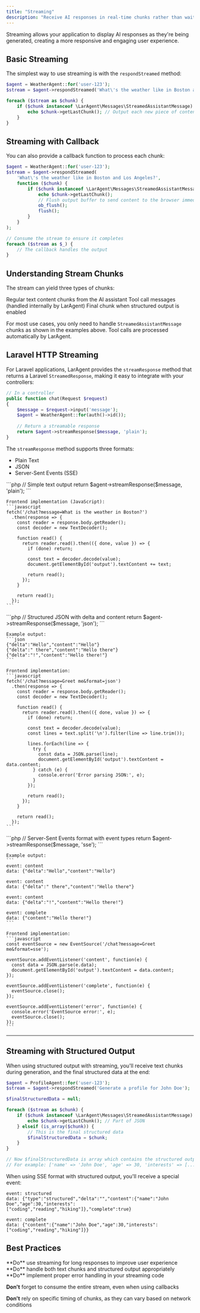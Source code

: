 ```yaml
---
title: "Streaming"
description: "Receive AI responses in real-time chunks rather than waiting for the complete response, improving user experience for long interactions."
---
```


<Note>
Streaming allows your application to display AI responses as they're being generated, creating a more responsive and engaging user experience.
</Note>

## Basic Streaming

The simplest way to use streaming is with the `respondStreamed` method:

```php
$agent = WeatherAgent::for('user-123');
$stream = $agent->respondStreamed('What\'s the weather like in Boston and Los Angeles?');

foreach ($stream as $chunk) {
    if ($chunk instanceof \LarAgent\Messages\StreamedAssistantMessage) {
        echo $chunk->getLastChunk(); // Output each new piece of content
    }
}
```

## Streaming with Callback

You can also provide a callback function to process each chunk:

```php
$agent = WeatherAgent::for('user-123');
$stream = $agent->respondStreamed(
    'What\'s the weather like in Boston and Los Angeles?',
    function ($chunk) {
        if ($chunk instanceof \LarAgent\Messages\StreamedAssistantMessage) {
            echo $chunk->getLastChunk();
            // Flush output buffer to send content to the browser immediately
            ob_flush();
            flush();
        }
    }
);

// Consume the stream to ensure it completes
foreach ($stream as $_) {
    // The callback handles the output
}
```

## Understanding Stream Chunks

The stream can yield three types of chunks:

<CardGroup cols={2}>
  <Card title="StreamedAssistantMessage" icon="message">
    Regular text content chunks from the AI assistant
  </Card>
  <Card title="ToolCallMessage" icon="wrench">
    Tool call messages (handled internally by LarAgent)
  </Card>
  <Card title="Array" icon="brackets-curly">
    Final chunk when structured output is enabled
  </Card>
</CardGroup>

For most use cases, you only need to handle `StreamedAssistantMessage` chunks as shown in the examples above. Tool calls are processed automatically by LarAgent.

## Laravel HTTP Streaming

For Laravel applications, LarAgent provides the `streamResponse` method that returns a Laravel `StreamedResponse`, making it easy to integrate with your controllers:

```php
// In a controller
public function chat(Request $request)
{
    $message = $request->input('message');
    $agent = WeatherAgent::for(auth()->id());
    
    // Return a streamable response
    return $agent->streamResponse($message, 'plain');
}
```

The `streamResponse` method supports three formats:

- Plain Text
- JSON
- Server-Sent Events (SSE)

<Tabs>
  <Tab title="Plain Text">
    ```php
    // Simple text output
    return $agent->streamResponse($message, 'plain');
    ```

    Frontend implementation (JavaScript):
    ```javascript
    fetch('/chat?message=What is the weather in Boston?')
      .then(response => {
        const reader = response.body.getReader();
        const decoder = new TextDecoder();
        
        function read() {
          return reader.read().then(({ done, value }) => {
            if (done) return;
            
            const text = decoder.decode(value);
            document.getElementById('output').textContent += text;
            
            return read();
          });
        }
        
        return read();
      });
    ```
  </Tab>
  <Tab title="JSON">
    ```php
    // Structured JSON with delta and content
    return $agent->streamResponse($message, 'json');
    ```

    Example output:
    ```json
    {"delta":"Hello","content":"Hello"}
    {"delta":" there","content":"Hello there"}
    {"delta":"!","content":"Hello there!"}
    ```

    Frontend implementation:
    ```javascript
    fetch('/chat?message=Greet me&format=json')
      .then(response => {
        const reader = response.body.getReader();
        const decoder = new TextDecoder();
        
        function read() {
          return reader.read().then(({ done, value }) => {
            if (done) return;
            
            const text = decoder.decode(value);
            const lines = text.split('\n').filter(line => line.trim());
            
            lines.forEach(line => {
              try {
                const data = JSON.parse(line);
                document.getElementById('output').textContent = data.content;
              } catch (e) {
                console.error('Error parsing JSON:', e);
              }
            });
            
            return read();
          });
        }
        
        return read();
      });
    ```
  </Tab>
  <Tab title="Server-Sent Events">
    ```php
    // Server-Sent Events format with event types
    return $agent->streamResponse($message, 'sse');
    ```

    Example output:
    ```
    event: content
    data: {"delta":"Hello","content":"Hello"}

    event: content
    data: {"delta":" there","content":"Hello there"}

    event: content
    data: {"delta":"!","content":"Hello there!"}

    event: complete
    data: {"content":"Hello there!"}
    ```

    Frontend implementation:
    ```javascript
    const eventSource = new EventSource('/chat?message=Greet me&format=sse');
    
    eventSource.addEventListener('content', function(e) {
      const data = JSON.parse(e.data);
      document.getElementById('output').textContent = data.content;
    });
    
    eventSource.addEventListener('complete', function(e) {
      eventSource.close();
    });
    
    eventSource.addEventListener('error', function(e) {
      console.error('EventSource error:', e);
      eventSource.close();
    });
    ```
  </Tab>
</Tabs>

---

## Streaming with Structured Output

When using structured output with streaming, you'll receive text chunks during generation, and the final structured data at the end:

```php
$agent = ProfileAgent::for('user-123');
$stream = $agent->respondStreamed('Generate a profile for John Doe');

$finalStructuredData = null;

foreach ($stream as $chunk) {
    if ($chunk instanceof \LarAgent\Messages\StreamedAssistantMessage) {
        echo $chunk->getLastChunk(); // Part of JSON
    } elseif (is_array($chunk)) {
        // This is the final structured data
        $finalStructuredData = $chunk;
    }
}

// Now $finalStructuredData is array which contains the structured output
// For example: ['name' => 'John Doe', 'age' => 30, 'interests' => [...]]
```

When using SSE format with structured output, you'll receive a special event:

```
event: structured
data: {"type":"structured","delta":"","content":{"name":"John Doe","age":30,"interests":["coding","reading","hiking"]},"complete":true}

event: complete
data: {"content":{"name":"John Doe","age":30,"interests":["coding","reading","hiking"]}}
```

## Best Practices

<Check>
**Do** use streaming for long responses to improve user experience
</Check>

<Check>
**Do** handle both text chunks and structured output appropriately
</Check>

<Check>
**Do** implement proper error handling in your streaming code
</Check>

<Icon icon="x" iconType="solid" color="red" /> **Don't** forget to consume the entire stream, even when using callbacks

<Icon icon="x" iconType="solid" color="red" /> **Don't** rely on specific timing of chunks, as they can vary based on network conditions
